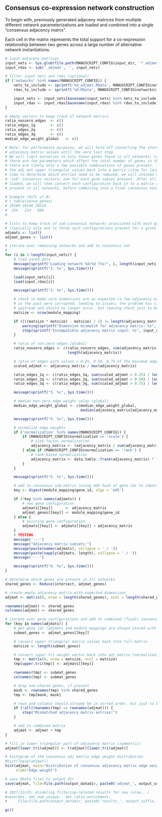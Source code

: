 ## Consensus co-expression network construction

To begin with, previously generated adjaceny matrices from multiple different
network parameterizations are loaded and combined into a single "consensus
adjacency matrix".

Each cell in the matrix represents the total support for a co-expression
relationship between two genes across a large number of alternative network
instantiations.

```r
# input adjaceny matrices
input_nets <- Sys.glob(file.path(MANUSCRIPT_CONFIG$input_dir, '*_adjmat.RData'))
input_rdas <- sub('_adjmat', '', input_nets)

# filter input nets and rdas (optional)
if ('networks' %in% names(MANUSCRIPT_CONFIG)) {
    nets_to_include <- sprintf('%d_adjmat.RData', MANUSCRIPT_CONFIG$networks$id)
    rdas_to_include <- sprintf('%d.RData', MANUSCRIPT_CONFIG$networks$id)

    input_nets <- input_nets[basename(input_nets) %in% nets_to_include] 
    input_rdas <- input_rdas[basename(input_rdas) %in% rdas_to_include] 
}

# empty vectors to keep track of network metrics
ratio_nonzero_edges  <- c()
ratio_edges_1q       <- c()
ratio_edges_2q       <- c()
ratio_edges_3q       <- c()
median_edge_weight_global   <- c()

# Note: for performance purposes, we will hold off converting the stored upper triangular 
# adjacency matrix values until the very last step. 
# We will limit ourselves to only those genes found in all networks; currently,
# there are few parameters which affect the total number of genes in the network, and as such,
# there are likely only a few possible combinations of genes present. To avoid having to convert
# the adj mat upper triangular values back into a matrix (slow for large adjacency matrices) each 
# time to determine which entries need to be removed, we will instead maintain multiple separate 
# "sub" consensus vectors; one for each gene subset present. After all of the matrices have been
# loaded, we will then convert each configuration back in to a matrix and remove genes not
# present in all networks, before combining into a final consensus network.

# Example (HsTc v7.0)
# > table(x$num_genes)
# 29109 29148 29219 
#  224   224   896 
#

# lists to keep track of sub-consensus networks associated with each gene configuration present
# (typically only one to three such configurations present for a given dataset)
adjmats <- list()
adjmat_genes <- list()

# iterate over remaining networks and add to consensus net
#
for (i in 1:length(input_nets)) {
    # load saved data
    message(sprintf("Loading network %d/%d (%s)", i, length(input_nets), basename(input_nets[i])))
    message(sprintf("1. %s", Sys.time()))

    load(input_nets[i])
    load(input_rdas[i])

    message(sprintf("2. %s", Sys.time()))

    # check to make sure dimensions are as expected (a few adjacency matrices
    # in the past were corrupted, leading to issues; the problem has since been fixed
    # upstream and should no longer occur, but leaving check just to be safe..)
    matsize <- nrow(module_mapping)

    if ((((matsize * matsize) - matsize) / 2) != length(adjacency_matrix)) {
        warning(sprintf("Dimension mismatch for adjacency matrix: %s", input_rdas[i]))
        stop(sprintf("Incompatible adjacency matrix input: %s", input_nets[i]))
    }

    # ratio of non-zero edges (global)
    ratio_nonzero_edges <- c(ratio_nonzero_edges, sum(adjacency_matrix != 0) /
                             length(adjacency_matrix))

    # ratio of edges with values > 0.25, 0.50, 0.75 of the maximum edge weight
    scaled_adjmat <- adjacency_matrix / max(adjacency_matrix)

    ratio_edges_1q <- c(ratio_edges_1q, sum(scaled_adjmat > 0.25) / length(scaled_adjmat))
    ratio_edges_2q <- c(ratio_edges_2q, sum(scaled_adjmat > 0.50) / length(scaled_adjmat))
    ratio_edges_3q <- c(ratio_edges_3q, sum(scaled_adjmat > 0.75) / length(scaled_adjmat))

    message(sprintf("3. %s", Sys.time()))

    # median non-zero edge weight value (global)
    median_edge_weight_global <- c(median_edge_weight_global, 
                                   median(adjacency_matrix[adjacency_matrix != 0]))

    message(sprintf("4. %s", Sys.time()))

    # normalize edge weights
    if ('normalization' %in% names(MANUSCRIPT_CONFIG)) {
        if (MANUSCRIPT_CONFIG$normalization == 'scale') {
            # size-factor normalization
            adjacency_matrix <- (adjacency_matrix / sum(adjacency_matrix)) * 1E6
        } else if (MANUSCRIPT_CONFIG$normalization == 'rank') {
            # rank-based normalization
            adjacency_matrix <- data.table::frank(adjacency_matrix) * 1E-5
        }
    }

    message(sprintf("5. %s", Sys.time()))

    # add to consensus sub-matrix (using md5 hash of gene ids to identify subset)
    key <- digest(module_mapping$gene_id, algo = 'md5')

    if (!key %in% names(adjmats)) {
        # new gene configuration
        adjmats[[key]]      <- adjacency_matrix
        adjmat_genes[[key]] <- module_mapping$gene_id
    } else {
        # existing gene configuration
        adjmats[[key]] <- adjmats[[key]] + adjacency_matrix
    }
    # TESTING
    message('---')
    message("Adjacency matrix subsets:")
    message(paste(names(adjmats), collapse = ' / '))
    message(paste(sapply(adjmats, length), collapse = ' / '))
    message('---')

    message(sprintf("6. %s", Sys.time()))
}
```

```r
# determine which genes are present in all networks
shared_genes <- Reduce(intersect, adjmat_genes)

# create empty adjacency matrix with expected dimensions
adjmat <- matrix(0, nrow = length(shared_genes), ncol = length(shared_genes))

rownames(adjmat) <- shared_genes
colnames(adjmat) <- shared_genes

# iterate over gene configurations and add to combined (final) consensus adjacency matrix
for (key in names(adjmats)) {
    # get gene ids (adjmats and module_mappings are always stored with rows/cols sorted by gene id)
    submat_genes <- adjmat_genes[[key]]

    # convert upper triangular matrix values back into full matrix
    matsize <- length(submat_genes) 

    # convert upper.tri weight vector back into adj matrix (normalized)
    tmp <- matrix(0, nrow = matsize, ncol = matsize)
    tmp[upper.tri(tmp)] <- adjmats[[key]]

    rownames(tmp) <- submat_genes
    colnames(tmp) <- submat_genes

    # drop non-shared genes, if present
    mask <- rownames(tmp) %in% shared_genes
    tmp <- tmp[mask, mask]

    # rows and columsn should already be in sorted order, but just to be safe...
    if (!all(rownames(tmp) == rownames(adjmat))) {
        stop("Mismatched adjacency matrix entries!")
    }

    # add to combined matrix
    adjmat <- adjmat + tmp
}

# fill in lower triangular part of adjacency matrix (symmetric)
adjmat[lower.tri(adjmat)] <- t(adjmat)[lower.tri(adjmat)]

# histogram of the consensus adj matrix edge weight distribution
#hist(log1p(adjmat))
hist(adjmat, main="Distribution of consensus adjacency matrix edge weights",
     xlab="Edge weight")
```

```r
# save RData files to output dir
save(adjmat, file=file.path(output_datadir, paste0('adjmat_', output_suffix, '.rda')))

# 2017/12/25: disabling filtering-related results for now (slow...)
#save(dat, dat_num_unique,  dat_ratio_enrichment,
#     file=file.path(output_datadir, paste0('results_', output_suffix, '.rda')))

gc()
```


